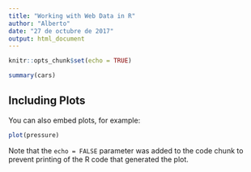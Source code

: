 ```yaml
---
title: "Working with Web Data in R"
author: "Alberto"
date: "27 de octubre de 2017"
output: html_document
---
```


```r
knitr::opts_chunk$set(echo = TRUE)
```



```r
summary(cars)
``` 

## Including Plots

You can also embed plots, for example:

```r
plot(pressure)
```

Note that the `echo = FALSE` parameter was added to the code chunk to prevent printing of the R code that generated the plot.
